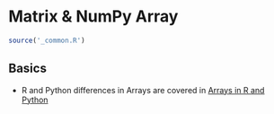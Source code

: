 # Matrix & NumPy Array {#mat-p05}

```r
source('_common.R')
```

## Basics

- R and Python differences in Arrays are covered in [Arrays in R and Python](https://rstudio.github.io/reticulate/articles/arrays.html)

